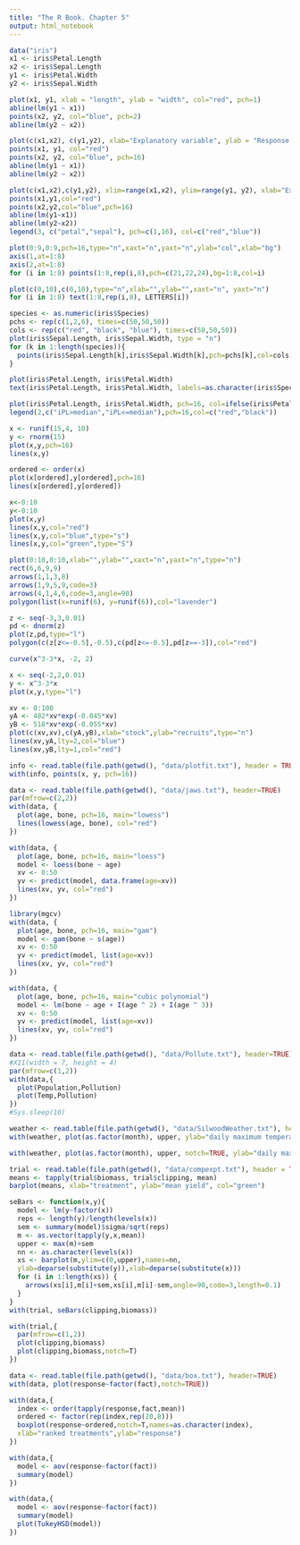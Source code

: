 ```yaml
---
title: "The R Book. Chapter 5"
output: html_notebook
---
```

```r
data("iris")
x1 <- iris$Petal.Length
x2 <- iris$Sepal.Length
y1 <- iris$Petal.Width
y2 <- iris$Sepal.Width
```

```r
plot(x1, y1, xlab = "length", ylab = "width", col="red", pch=1)
abline(lm(y1 ~ x1))
points(x2, y2, col="blue", pch=2)
abline(lm(y2 ~ x2))
```

```r
plot(c(x1,x2), c(y1,y2), xlab="Explanatory variable", ylab = "Response variable", type = "n")
points(x1, y1, col="red")
points(x2, y2, col="blue", pch=16)
abline(lm(y1 ~ x1))
abline(lm(y2 ~ x2))
```

```r
plot(c(x1,x2),c(y1,y2), xlim=range(x1,x2), ylim=range(y1, y2), xlab="Explanatory variable", ylab="Response variable", type="n")
points(x1,y1,col="red")
points(x2,y2,col="blue",pch=16)
abline(lm(y1~x1))
abline(lm(y2~x2))
legend(3, c("petal","sepal"), pch=c(1,16), col=c("red","blue"))
```

```r
plot(0:9,0:9,pch=16,type="n",xaxt="n",yaxt="n",ylab="col",xlab="bg")
axis(1,at=1:8)
axis(2,at=1:8)
for (i in 1:8) points(1:8,rep(i,8),pch=c(21,22,24),bg=1:8,col=i)
```

```r
plot(c(0,10),c(0,10),type="n",xlab="",ylab="",xaxt="n", yaxt="n")
for (i in 1:8) text(1:8,rep(i,8), LETTERS[i])
```
```r
species <- as.numeric(iris$Species)
pchs <- rep(c(1,2,6), times=c(50,50,50))
cols <- rep(c("red", "black", "blue"), times=c(50,50,50))
plot(iris$Sepal.Length, iris$Sepal.Width, type = "n")
for (k in 1:length(species)){
  points(iris$Sepal.Length[k],iris$Sepal.Width[k],pch=pchs[k],col=cols[k])
}
```
```r
plot(iris$Petal.Length, iris$Petal.Width)
text(iris$Petal.Length, iris$Petal.Width, labels=as.character(iris$Species), pos=2, offset=0.5,cex=0.5)
```
```r
plot(iris$Petal.Length, iris$Petal.Width, pch=16, col=ifelse(iris$Petal.Length>median(iris$Petal.Length),"red","black"))
legend(2,c("iPL>median","iPL<=median"),pch=16,col=c("red","black"))
```
```r
x <- runif(15,4, 10)
y <- rnorm(15)
plot(x,y,pch=16)
lines(x,y)
```
```r
ordered <- order(x)
plot(x[ordered],y[ordered],pch=16)
lines(x[ordered],y[ordered])
```
```r
x<-0:10
y<-0:10
plot(x,y)
lines(x,y,col="red")
lines(x,y,col="blue",type="s")
lines(x,y,col="green",type="S")
```
```r
plot(0:10,0:10,xlab="",ylab="",xaxt="n",yaxt="n",type="n")
rect(6,6,9,9)
arrows(1,1,3,8)
arrows(1,9,5,9,code=3)
arrows(4,1,4,6,code=3,angle=90)
polygon(list(x=runif(6), y=runif(6)),col="lavender")
```
```r
z <- seq(-3,3,0.01)
pd <- dnorm(z)
plot(z,pd,type="l")
polygon(c(z[z<=-0.5],-0.5),c(pd[z<=-0.5],pd[z==-3]),col="red")
```
```r
curve(x^3-3*x, -2, 2)

x <- seq(-2,2,0.01)
y <- x^3-3*x
plot(x,y,type="l")
```
```r
xv <- 0:100
yA <- 482*xv*exp(-0.045*xv)
yB <- 518*xv*exp(-0.055*xv)
plot(c(xv,xv),c(yA,yB),xlab="stock",ylab="recruits",type="n")
lines(xv,yA,lty=2,col="blue")
lines(xv,yB,lty=1,col="red")

info <- read.table(file.path(getwd(), "data/plotfit.txt"), header = TRUE)
with(info, points(x, y, pch=16))
```
```r
data <- read.table(file.path(getwd(), "data/jaws.txt"), header=TRUE)
par(mfrow=c(2,2))
with(data, {
  plot(age, bone, pch=16, main="lowess")
  lines(lowess(age, bone), col="red")
})

with(data, {
  plot(age, bone, pch=16, main="loess")
  model <- loess(bone ~ age)
  xv <- 0:50
  yv <- predict(model, data.frame(age=xv))
  lines(xv, yv, col="red")
})

library(mgcv)
with(data, {
  plot(age, bone, pch=16, main="gam")
  model <- gam(bone ~ s(age))
  xv <- 0:50
  yv <- predict(model, list(age=xv))
  lines(xv, yv, col="red")
})

with(data, {
  plot(age, bone, pch=16, main="cubic polynomial")
  model <- lm(bone ~ age + I(age ^ 2) + I(age ^ 3))
  xv <- 0:50
  yv <- predict(model, list(age=xv))
  lines(xv, yv, col="red")
})
```
```r
data <- read.table(file.path(getwd(), "data/Pollute.txt"), header=TRUE)
#X11(width = 7, height = 4)
par(mfrow=c(1,2))
with(data,{
  plot(Population,Pollution)
  plot(Temp,Pollution)
})
#Sys.sleep(10)
```
```r
weather <- read.table(file.path(getwd(), "data/SilwoodWeather.txt"), header=TRUE)
with(weather, plot(as.factor(month), upper, ylab="daily maximum temperature", xlab="month"))
```
```r
with(weather, plot(as.factor(month), upper, notch=TRUE, ylab="daily maximum temperature", xlab="month"))
```
```r
trial <- read.table(file.path(getwd(), "data/compexpt.txt"), header = TRUE)
means <- tapply(trial$biomass, trial$clipping, mean)
barplot(means, xlab="treatment", ylab="mean yield", col="green")
```
```r
seBars <- function(x,y){
  model <- lm(y~factor(x))
  reps <- length(y)/length(levels(x))
  sem <- summary(model)$sigma/sqrt(reps)
  m <- as.vector(tapply(y,x,mean))
  upper <- max(m)+sem
  nn <- as.character(levels(x))
  xs <- barplot(m,ylim=c(0,upper),names=nn,
  ylab=deparse(substitute(y)),xlab=deparse(substitute(x)))
  for (i in 1:length(xs)) {
    arrows(xs[i],m[i]+sem,xs[i],m[i]-sem,angle=90,code=3,length=0.1) 
  }
}
with(trial, seBars(clipping,biomass))
```
```r
with(trial,{
  par(mfrow=c(1,2))
  plot(clipping,biomass)
  plot(clipping,biomass,notch=T)
})
```
```r
data <- read.table(file.path(getwd(), "data/box.txt"), header=TRUE)
with(data, plot(response~factor(fact),notch=TRUE))
```
```r
with(data,{
  index <- order(tapply(response,fact,mean))
  ordered <- factor(rep(index,rep(20,8)))
  boxplot(response~ordered,notch=T,names=as.character(index),
  xlab="ranked treatments",ylab="response")
})
```
```r
with(data,{
  model <- aov(response~factor(fact))
  summary(model)
})
```
```r
with(data,{
  model <- aov(response~factor(fact))
  summary(model)
  plot(TukeyHSD(model))
})
```

